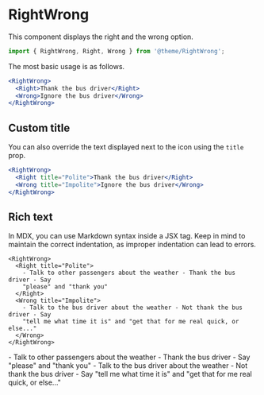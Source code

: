 # RightWrong


This component displays the right and the wrong option.

```jsx
import { RightWrong, Right, Wrong } from '@theme/RightWrong';
```

The most basic usage is as follows.

```jsx live
<RightWrong>
  <Right>Thank the bus driver</Right>
  <Wrong>Ignore the bus driver</Wrong>
</RightWrong>
```

## Custom title

You can also override the text displayed next to the icon using the `title`
prop.

```jsx live
<RightWrong>
  <Right title="Polite">Thank the bus driver</Right>
  <Wrong title="Impolite">Ignore the bus driver</Wrong>
</RightWrong>
```

## Rich text

In MDX, you can use Markdown syntax inside a JSX tag. Keep in mind to maintain
the correct indentation, as improper indentation can lead to errors.

```mdx
<RightWrong>
  <Right title="Polite">
    - Talk to other passengers about the weather - Thank the bus driver - Say
    "please" and "thank you"
  </Right>
  <Wrong title="Impolite">
    - Talk to the bus driver about the weather - Not thank the bus driver - Say
    "tell me what time it is" and "get that for me real quick, or else..."
  </Wrong>
</RightWrong>
```

<RightWrong>
  <Right title="Polite">
    - Talk to other passengers about the weather - Thank the bus driver - Say
    "please" and "thank you"
  </Right>
  <Wrong title="Impolite">
    - Talk to the bus driver about the weather - Not thank the bus driver - Say
    "tell me what time it is" and "get that for me real quick, or else..."
  </Wrong>
</RightWrong>
